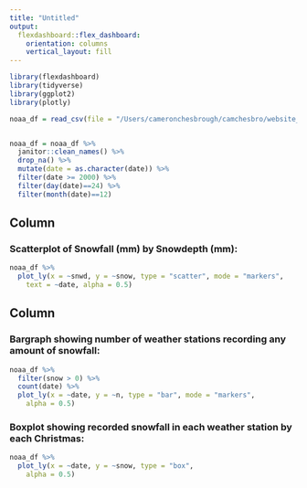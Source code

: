 ```yaml
---
title: "Untitled"
output: 
  flexdashboard::flex_dashboard:
    orientation: columns
    vertical_layout: fill
---
```


```r
library(flexdashboard)
library(tidyverse)
library(ggplot2)
library(plotly)

noaa_df = read_csv(file = "/Users/cameronchesbrough/camchesbro/website_pages/nynoaadat.csv")


noaa_df = noaa_df %>%
  janitor::clean_names() %>%
  drop_na() %>%
  mutate(date = as.character(date)) %>%
  filter(date >= 2000) %>%
  filter(day(date)==24) %>%
  filter(month(date)==12)

```

Column {data-width=650}
-----------------------------------------------------------------------

### Scatterplot of Snowfall (mm) by Snowdepth (mm):

```r
noaa_df %>%
  plot_ly(x = ~snwd, y = ~snow, type = "scatter", mode = "markers",
    text = ~date, alpha = 0.5)
```

Column {data-width=350}
-----------------------------------------------------------------------

### Bargraph showing number of weather stations recording any amount of snowfall:

```r
noaa_df %>%
  filter(snow > 0) %>%
  count(date) %>%
  plot_ly(x = ~date, y = ~n, type = "bar", mode = "markers",
    alpha = 0.5)
```

### Boxplot showing recorded snowfall in each weather station by each Christmas:

```r
noaa_df %>%
  plot_ly(x = ~date, y = ~snow, type = "box",
    alpha = 0.5)
```

